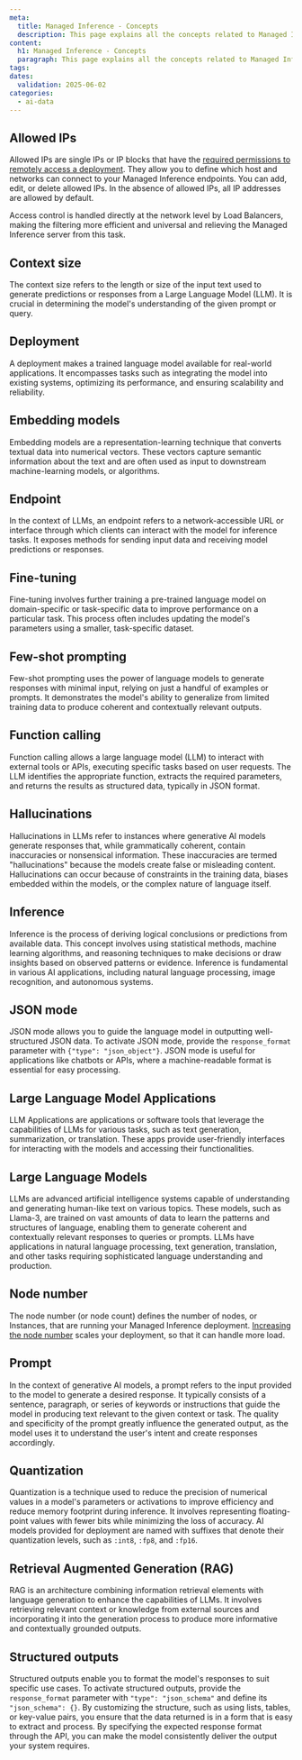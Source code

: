 ```yaml
---
meta:
  title: Managed Inference - Concepts
  description: This page explains all the concepts related to Managed Inference
content:
  h1: Managed Inference - Concepts
  paragraph: This page explains all the concepts related to Managed Inference
tags:
dates:
  validation: 2025-06-02
categories:
  - ai-data
---
```

## Allowed IPs

Allowed IPs are single IPs or IP blocks that have the [required permissions to remotely access a deployment](/managed-inference/how-to/manage-allowed-ips/). They allow you to define which host and networks can connect to your Managed Inference endpoints. You can add, edit, or delete allowed IPs. In the absence of allowed IPs, all IP addresses are allowed by default.

Access control is handled directly at the network level by Load Balancers, making the filtering more efficient and universal and relieving the Managed Inference server from this task.

## Context size

The context size refers to the length or size of the input text used to generate predictions or responses from a Large Language Model (LLM). It is crucial in determining the model's understanding of the given prompt or query.

## Deployment

A deployment makes a trained language model available for real-world applications. It encompasses tasks such as integrating the model into existing systems, optimizing its performance, and ensuring scalability and reliability.

## Embedding models

Embedding models are a representation-learning technique that converts textual data into numerical vectors. These vectors capture semantic information about the text and are often used as input to downstream machine-learning models, or algorithms.

## Endpoint

In the context of LLMs, an endpoint refers to a network-accessible URL or interface through which clients can interact with the model for inference tasks. It exposes methods for sending input data and receiving model predictions or responses.

## Fine-tuning

Fine-tuning involves further training a pre-trained language model on domain-specific or task-specific data to improve performance on a particular task. This process often includes updating the model's parameters using a smaller, task-specific dataset.

## Few-shot prompting

Few-shot prompting uses the power of language models to generate responses with minimal input, relying on just a handful of examples or prompts.
It demonstrates the model's ability to generalize from limited training data to produce coherent and contextually relevant outputs.

## Function calling

Function calling allows a large language model (LLM) to interact with external tools or APIs, executing specific tasks based on user requests. The LLM identifies the appropriate function, extracts the required parameters, and returns the results as structured data, typically in JSON format.

## Hallucinations

Hallucinations in LLMs refer to instances where generative AI models generate responses that, while grammatically coherent, contain inaccuracies or nonsensical information. These inaccuracies are termed "hallucinations" because the models create false or misleading content. Hallucinations can occur because of constraints in the training data, biases embedded within the models, or the complex nature of language itself.

## Inference

Inference is the process of deriving logical conclusions or predictions from available data. This concept involves using statistical methods, machine learning algorithms, and reasoning techniques to make decisions or draw insights based on observed patterns or evidence.
Inference is fundamental in various AI applications, including natural language processing, image recognition, and autonomous systems.

## JSON mode

JSON mode allows you to guide the language model in outputting well-structured JSON data.
To activate JSON mode, provide the `response_format` parameter with `{"type": "json_object"}`.
JSON mode is useful for applications like chatbots or APIs, where a machine-readable format is essential for easy processing.

## Large Language Model Applications

LLM Applications are applications or software tools that leverage the capabilities of LLMs for various tasks, such as text generation, summarization, or translation. These apps provide user-friendly interfaces for interacting with the models and accessing their functionalities.

## Large Language Models

LLMs are advanced artificial intelligence systems capable of understanding and generating human-like text on various topics.
These models, such as Llama-3, are trained on vast amounts of data to learn the patterns and structures of language, enabling them to generate coherent and contextually relevant responses to queries or prompts.
LLMs have applications in natural language processing, text generation, translation, and other tasks requiring sophisticated language understanding and production.

## Node number

The node number (or node count) defines the number of nodes, or Instances, that are running your Managed Inference deployment. [Increasing the node number](/managed-inference/how-to/configure-autoscaling/) scales your deployment, so that it can handle more load.

## Prompt

In the context of generative AI models, a prompt refers to the input provided to the model to generate a desired response.
It typically consists of a sentence, paragraph, or series of keywords or instructions that guide the model in producing text relevant to the given context or task.
The quality and specificity of the prompt greatly influence the generated output, as the model uses it to understand the user's intent and create responses accordingly.

## Quantization

Quantization is a technique used to reduce the precision of numerical values in a model's parameters or activations to improve efficiency and reduce memory footprint during inference. It involves representing floating-point values with fewer bits while minimizing the loss of accuracy.
AI models provided for deployment are named with suffixes that denote their quantization levels, such as `:int8`, `:fp8`, and `:fp16`.

## Retrieval Augmented Generation (RAG)

RAG is an architecture combining information retrieval elements with language generation to enhance the capabilities of LLMs. It involves retrieving relevant context or knowledge from external sources and incorporating it into the generation process to produce more informative and contextually grounded outputs.

## Structured outputs

Structured outputs enable you to format the model's responses to suit specific use cases. To activate structured outputs, provide the `response_format` parameter with `"type": "json_schema"` and define its `"json_schema": {}`.
By customizing the structure, such as using lists, tables, or key-value pairs, you ensure that the data returned is in a form that is easy to extract and process.
By specifying the expected response format through the API, you can make the model consistently deliver the output your system requires.

